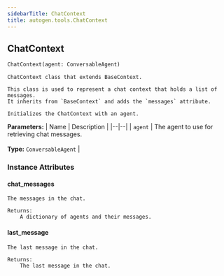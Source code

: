 ```yaml
---
sidebarTitle: ChatContext
title: autogen.tools.ChatContext
---
```

<h2 id="autogen.tools.ChatContext" class="doc doc-heading">
    <code class="doc-symbol doc-symbol-heading doc-symbol-class"></code>
    <span class="doc doc-object-name doc-class-name">ChatContext</span>
    <a href="#autogen.tools.ChatContext" class="headerlink" title="Permanent link"></a>
</h2>

```python
ChatContext(agent: ConversableAgent)
```

    ChatContext class that extends BaseContext.
    
    This class is used to represent a chat context that holds a list of messages.
    It inherits from `BaseContext` and adds the `messages` attribute.
    
    Initializes the ChatContext with an agent.

<b>Parameters:</b>
| Name | Description |
|--|--|
| `agent` | The agent to use for retrieving chat messages.<br/><br/>**Type:** `ConversableAgent` |

### Instance Attributes

<code class="doc-symbol doc-symbol-heading doc-symbol-attribute"></code>
#### chat_messages
<a href="#autogen.tools.ChatContext.chat_messages" class="headerlink" title="Permanent link"></a>

    The messages in the chat.
    
    Returns:
        A dictionary of agents and their messages.

<code class="doc-symbol doc-symbol-heading doc-symbol-attribute"></code>
#### last_message
<a href="#autogen.tools.ChatContext.last_message" class="headerlink" title="Permanent link"></a>

    The last message in the chat.
    
    Returns:
        The last message in the chat.